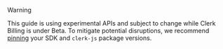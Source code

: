> [!WARNING]
>
> This guide is using experimental APIs and subject to change while Clerk Billing is under Beta. To mitigate potential disruptions, we recommend [pinning](https://docs.renovatebot.com/dependency-pinning/#what-is-dependency-pinning) your SDK and `clerk-js` package versions.
